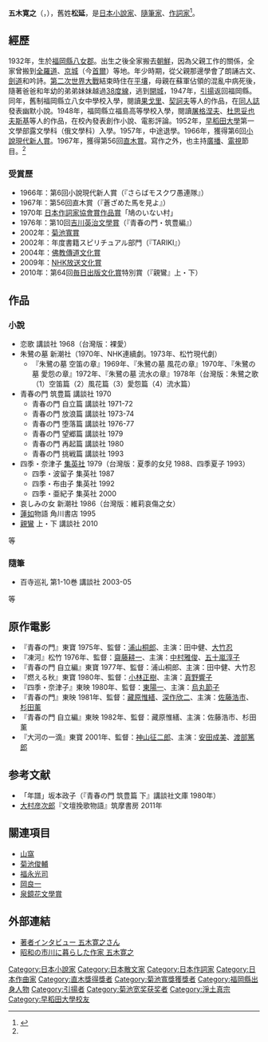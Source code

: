 '''五木寛之'''（{{jpn|j=五木 寛之|hg=いつき ひろゆき|rm=Itsuki Hiroyuki}}，{{bd|1932年|9月30日|||catIdx=Itsuki Hiroyuki}}），舊姓'''松延'''，是[[日本|日本]][[小說家|小說家]]、[[隨筆家|隨筆家]]、[[作詞家|作詞家]]<ref name=":0">{{Cite news|url=https://theinitium.com/article/2017-09-29-initium-travel-kanazawa/|title=《我的日本作家們》：五木寬之，放浪者的苦旅人生|author=歐佩佩|last=|first=|date=2017-09-29|work=|newspaper=端傳媒 Initium Media|accessdate=2017-09-29|language=zh-HK|archive-date=2020-02-02|archive-url=https://web.archive.org/web/20200202074259/https://theinitium.com/article/2017-09-29-initium-travel-kanazawa/|dead-url=no}}</ref>。

== 經歷 ==
1932年，生於[[福岡縣|福岡縣]][[八女郡|八女郡]]。出生之後全家搬去[[朝鮮日治時代|朝鮮]]，因為父親工作的關係，全家曾搬到[[全羅道|全羅道]]、[[京城|京城]]（今[[首爾|首爾]]）等地。年少時期，從父親那邊學會了朗誦古文、[[劍道|劍道]]和吟詩。[[第二次世界大戰|第二次世界大戰]]結束時住在[[平壤|平壤]]，母親在蘇軍佔領的混亂中病死後，隨著爸爸和年幼的弟弟妹妹越過[[38度線|38度線]]，逃到[[開城|開城]]，1947年，[[引揚歸國|引揚]]返回福岡縣。同年，舊制福岡縣立八女中學校入學，閱讀[[果戈里|果戈里]]、[[契訶夫|契訶夫]]等人的作品，在[[同人誌|同人誌]]發表幽默小說。1948年，福岡縣立福島高等學校入學，閱讀[[屠格涅夫|屠格涅夫]]、[[杜思妥也夫斯基|杜思妥也夫斯基]]等人的作品，在校內發表創作小說、電影評論。1952年，[[早稻田大學|早稻田大學]]第一文學部露文學科（俄文學科）入學。1957年，中途退學。1966年，獲得第6回[[小說現代新人賞|小說現代新人賞]]。1967年，獲得第56回[[直木賞|直木賞]]。寫作之外，也主持[[廣播|廣播]]、[[電視|電視]]節目。<ref name=":0" />

=== 受賞歷 ===
*1966年：第6回小說現代新人賞（『さらばモスクワ愚連隊』）
*1967年：第56回直木賞（『蒼ざめた馬を見よ』）
*1970年 [[日本作詩大賞|日本作詞家協會賞作品賞]]「鳩のいない村」
*1976年：第10回[[吉川英治文學賞|吉川英治文學賞]]（『青春の門・筑豊編』）
*2002年：[[菊池寬賞|菊池寬賞]]
*2002年：年度書籍スピリチュアル部門（『TARIKI』）
*2004年：[[佛教傳道文化賞|佛教傳道文化賞]]
*2009年：[[NHK放送文化賞|NHK放送文化賞]]
*2010年：第64回[[毎日出版文化賞|毎日出版文化賞]]特別賞（『親鸞』上・下）

== 作品 ==
===小說===
*恋歌 講談社 1968（台灣版：裸愛）
*朱鷺の墓 新潮社（1970年、NHK連續劇。1973年、松竹現代劇）
**『朱鷺の墓 空笛の章』1969年、『朱鷺の墓 風花の章』1970年、『朱鷺の墓 愛怨の章』1972年、『朱鷺の墓 流水の章』1978年（台灣版：朱鷺之歌（1）空笛篇（2）風花篇（3）愛怨篇（4）流水篇）
*青春の門 筑豊篇 講談社 1970
**青春の門 自立篇 講談社 1971-72
**青春の門 放浪篇 講談社 1973-74
**青春の門 堕落篇 講談社 1976-77
**青春の門 望郷篇 講談社 1979
**青春の門 再起篇 講談社 1980
**青春の門 挑戦篇 講談社 1993
*四季・奈津子 [[集英社|集英社]] 1979（台灣版：夏季的女兒 1988、四季夏子 1993）
**四季・波留子 集英社 1987
**四季・布由子 集英社 1992
**四季・亜紀子 集英社 2000
*哀しみの女 新潮社 1986（台灣版：維莉哀傷之女）
*[[蓮如|蓮如]]物語 角川書店 1995
*[[親鸞|親鸞]] 上・下 講談社 2010
等

===隨筆===
*百寺巡礼 第1-10巻 講談社 2003-05
等

==原作電影==
*『青春の門』東寶 1975年、監督：[[浦山桐郎|浦山桐郎]]、主演：田中健、[[大竹忍|大竹忍]]
*『凍河』松竹 1976年、監督：[[齋藤耕一|齋藤耕一]]、主演：[[中村雅俊|中村雅俊]]、[[五十嵐淳子|五十嵐淳子]]
*『青春の門 自立編』東寶 1977年、監督：浦山桐郎、主演：田中健、大竹忍
*『燃える秋』東寶 1980年、監督：[[小林正樹|小林正樹]]、主演：[[真野響子|真野響子]]
*『四季・奈津子』東映 1980年、監督：[[東陽一|東陽一]]、主演：[[烏丸節子|烏丸節子]]
*『青春の門』東映 1981年、監督：[[藏原惟繕|藏原惟繕]]、[[深作欣二|深作欣二]]、主演：[[佐藤浩市|佐藤浩市]]、[[杉田薰|杉田薰]]
*『青春の門 自立編』東映 1982年、監督：藏原惟繕、主演：佐藤浩市、杉田薰
*『大河の一滴』東寶 2001年、監督：[[神山征二郎|神山征二郎]]、主演：[[安田成美|安田成美]]、[[渡部篤郎|渡部篤郎]]

==参考文献==
*「年譜」坂本政子（『青春の門 筑豊篇 下』講談社文庫 1980年）
*[[大村彦次郎|大村彦次郎]]『文壇挽歌物語』筑摩書房 2011年

==關連項目==
*[[山窩|山窩]]
*[[菊池俊輔|菊池俊輔]]
*[[福永光司|福永光司]]
*[[岡良一|岡良一]]
*[[泉鏡花文學賞|泉鏡花文學賞]]

== 外部連結 ==
* [http://books.rakuten.co.jp/event/book/interview/20120216-itsuki-hiroyuki/ 著者インタビュー 五木寛之さん]{{Wayback|url=http://books.rakuten.co.jp/event/book/interview/20120216-itsuki-hiroyuki/ |date=20200202075332 }}
* [http://www.city.ichikawa.lg.jp/cul01/bunpla_05ituki.html 昭和の市川に暮らした作家 五木寛之]{{Wayback|url=http://www.city.ichikawa.lg.jp/cul01/bunpla_05ituki.html |date=20200202075847 }}
{{Authority control}}

{{DEFAULTSORT:Itsuki Hiroyuki}}
[[Category:日本小說家|Category:日本小說家]]
[[Category:日本散文家|Category:日本散文家]]
[[Category:日本作詞家|Category:日本作詞家]]
[[Category:日本作曲家|Category:日本作曲家]]
[[Category:直木獎得獎者|Category:直木獎得獎者]]
[[Category:菊池寬獎獲獎者|Category:菊池寬獎獲獎者]]
[[Category:福岡縣出身人物|Category:福岡縣出身人物]]
[[Category:引揚者|Category:引揚者]]
[[Category:菊池宽奖获奖者|Category:菊池宽奖获奖者]]
[[Category:淨土真宗|Category:淨土真宗]]
[[Category:早稻田大學校友|Category:早稻田大學校友]]
